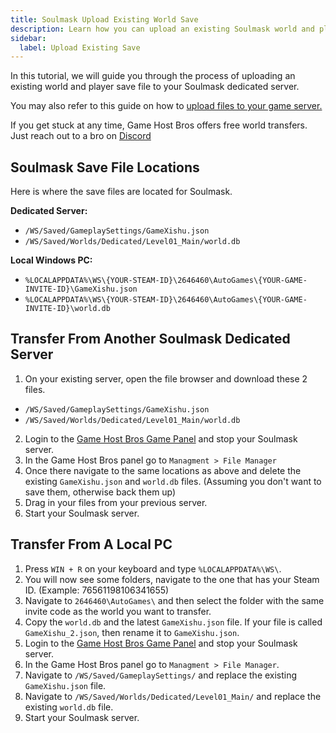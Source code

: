 ```yaml
---
title: Soulmask Upload Existing World Save
description: Learn how you can upload an existing Soulmask world and player data to your dedicated server.
sidebar:
  label: Upload Existing Save
---
```


In this tutorial, we will guide you through the process of uploading an existing world and player save file to your Soulmask dedicated server.

You may also refer to this guide on how to [upload files to your game server.](/getting-started/uploading-files/)

If you get stuck at any time, Game Host Bros offers free world transfers. Just reach out to a bro on [Discord](https://discord.gg/FN4XgbAwzr)

## Soulmask Save File Locations

Here is where the save files are located for Soulmask.

**Dedicated Server:**
- `/WS/Saved/GameplaySettings/GameXishu.json`
- `/WS/Saved/Worlds/Dedicated/Level01_Main/world.db`

**Local Windows PC:**
- `%LOCALAPPDATA%\WS\{YOUR-STEAM-ID}\2646460\AutoGames\{YOUR-GAME-INVITE-ID}\GameXishu.json`
- `%LOCALAPPDATA%\WS\{YOUR-STEAM-ID}\2646460\AutoGames\{YOUR-GAME-INVITE-ID}\world.db`

## Transfer From Another Soulmask Dedicated Server

1. On your existing server, open the file browser and download these 2 files.
- `/WS/Saved/GameplaySettings/GameXishu.json`
- `/WS/Saved/Worlds/Dedicated/Level01_Main/world.db`
2. Login to the [Game Host Bros Game Panel](https://panel.gamehostbros.com/) and stop your Soulmask server.
3. In the Game Host Bros panel go to `Managment > File Manager`
4. Once there navigate to the same locations as above and delete the existing `GameXishu.json` and `world.db` files. (Assuming you don't want to save them, otherwise back them up)
5. Drag in your files from your previous server.
6. Start your Soulmask server.

## Transfer From A Local PC

1. Press `WIN + R` on your keyboard and type `%LOCALAPPDATA%\WS\`.
2. You will now see some folders, navigate to the one that has your Steam ID. (Example: 76561198106341655)
3. Navigate to `2646460\AutoGames\` and then select the folder with the same invite code as the world you want to transfer.
4. Copy the `world.db` and the latest `GameXishu.json` file. If your file is called `GameXishu_2.json`, then rename it to `GameXishu.json`.
5. Login to the [Game Host Bros Game Panel](https://panel.gamehostbros.com/) and stop your Soulmask server.
6. In the Game Host Bros panel go to `Managment > File Manager`.
7. Navigate to `/WS/Saved/GameplaySettings/` and replace the existing `GameXishu.json` file.
8. Navigate to `/WS/Saved/Worlds/Dedicated/Level01_Main/` and replace the existing `world.db` file.
9. Start your Soulmask server.